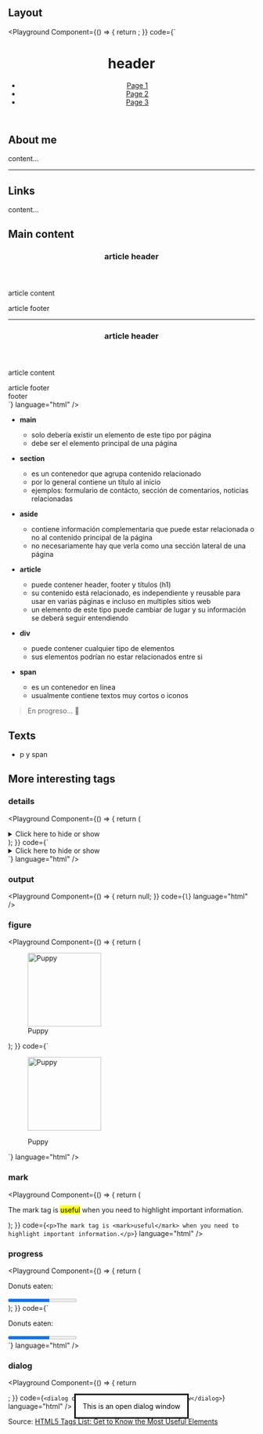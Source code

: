 ## Layout

<Playground
  Component={() => {
    return <HSTMain />;
  }}
  code={`<main role="main">
  <header>
    <h1>header</h1>
    <nav>
      <ul>
        <li>
          <a href="/page-1">Page 1</a>
        </li>
        <li>
          <a href="/page-2">Page 2</a>
        </li>
        <li>
          <a href="/page-3">Page 3</a>
        </li>
      </ul>
    </nav>
  </header>
  <div>
    <aside>
      <section>
        <h2>About me</h2>
        <div>content...</div>
      </section>
      <hr />
      <section>
        <h2>Links</h2>
        <div>content...</div>
      </section>
    </aside>
    <section>
      <h2>Main content</h2>
      <article>
        <header>
          <h1>article header</h1>
        </header>
        <div>
          <p>article content</p>
        </div>
        <footer>article footer</footer>
      </article>
      <hr />
      <article>
        <header>
          <h1>article header</h1>
        </header>
        <div>
          <p>article content</p>
        </div>
        <footer>article footer</footer>
      </article>
    </section>
  </div>
  <footer>footer</footer>
</main>`}
  language="html"
/>

- **main**
  - solo debería existir un elemento de este tipo por página
  - debe ser el elemento principal de una página

- **section**
  - es un contenedor que agrupa contenido relacionado
  - por lo general contiene un título al inicio
  - ejemplos: formulario de contácto, sección de comentarios, noticias relacionadas

- **aside**
  - contiene información complementaria que puede estar relacionada o no al contenido principal de la página
  - no necesariamente hay que verla como una sección lateral de una página

- **article**
  - puede contener header, footer y títulos (h1)
  - su contenido está relacionado, es independiente y reusable para usar en varias páginas e incluso en multiples sitios web
  - un elemento de este tipo puede cambiar de lugar y su información se deberá seguir entendiendo

- **div**
  - puede contener cualquier tipo de elementos
  - sus elementos podrían no estar relacionados entre si

- **span**
  - es un contenedor en línea
  - usualmente contiene textos muy cortos o iconos

> En progreso... 🚧

## Texts

- p y span


## More interesting tags

### details

<Playground
  Component={() => {
    return (
      <details>
        <summary>Click here to hide or show</summary>
        <p>- Visible</p>
      </details>
    );
  }}
  code={`<details>
  <summary>Click here to hide or show</summary>
  <p>- Visible</p>
</details>`}
  language="html"
/>

### output

<Playground
  Component={() => {
    return null;
  }}
  code={`l`}
  language="html"
/>

<!--
- The HTML Output element `<output>` is a container element into which a site or app can inject the results of a calculation or the outcome of a user action.
 -->

### figure

<Playground
  Component={() => {
    return (
      <figure>
        <img
          src="https://www.dogstrust.org.uk/help-advice/_images/164742v800_puppy-1.jpg"
          alt="Puppy"
          width="150"
          height="150"
        />
        <figcaption>Puppy</figcaption>
      </figure>
    );
  }}
  code={`<figure>
  <img
    src="https://www.dogstrust.org.uk/help-advice/_images/164742v800_puppy-1.jpg"
    alt="Puppy"
    width="150"
    height="150"
  />
  <figcaption>Puppy</figcaption>
</figure>`}
  language="html"
/>

### mark

<Playground
  Component={() => {
    return (
      <p>
        The mark tag is <mark>useful</mark> when you need to highlight important
        information.
      </p>
    );
  }}
  code={`<p>The mark tag is <mark>useful</mark> when you need to highlight important information.</p>`}
  language="html"
/>

### progress

<Playground
  Component={() => {
    return (
      <div>
        <p>Donuts eaten:</p>
        <progress value="60" max="100"></progress>
      </div>
    );
  }}
  code={`<div>
  <p>Donuts eaten:</p>
  <progress value="60" max="100"></progress>
</div>`}
  language="html"
/>

### dialog

<Playground
  Component={() => {
    return <dialog open>This is an open dialog window</dialog>;
  }}
  code={`<dialog open>This is an open dialog window</dialog>`}
  language="html"
/>

<!--
- Dialog: No muy sportado aun
 -->

Source: [HTML5 Tags List: Get to Know the Most Useful Elements](https://www.bitdegree.org/learn/html5-tags)
